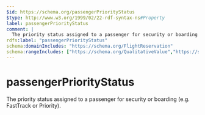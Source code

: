 ```yaml
---
$id: https://schema.org/passengerPriorityStatus
$type: http://www.w3.org/1999/02/22-rdf-syntax-ns#Property
label: passengerPriorityStatus
comment: |
  The priority status assigned to a passenger for security or boarding (e.g. FastTrack or Priority).
rdfs:label: "passengerPriorityStatus"
schema:domainIncludes: "https://schema.org/FlightReservation"
schema:rangeIncludes: ["https://schema.org/QualitativeValue","https://schema.org/Text"]
---
```


# passengerPriorityStatus

The priority status assigned to a passenger for security or boarding (e.g. FastTrack or Priority).

